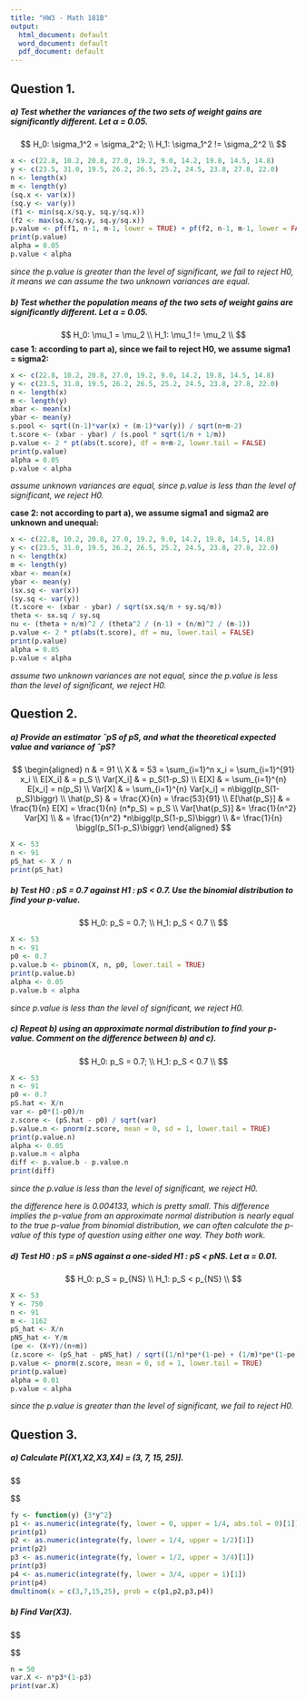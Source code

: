 ```yaml
---
title: "HW3 - Math 181B"
output:
  html_document: default
  word_document: default
  pdf_document: default
---
```


## Question 1.
##### a) Test whether the variances of the two sets of weight gains are significantly different. Let α = 0.05.
  $$
  H_0: \sigma_1^2 = \sigma_2^2; \\
  H_1: \sigma_1^2 != \sigma_2^2 \\
  $$
```r
x <- c(22.8, 10.2, 20.8, 27.0, 19.2, 9.0, 14.2, 19.8, 14.5, 14.8)
y <- c(23.5, 31.0, 19.5, 26.2, 26.5, 25.2, 24.5, 23.8, 27.8, 22.0)
n <- length(x)
m <- length(y)
(sq.x <- var(x))
(sq.y <- var(y))
(f1 <- min(sq.x/sq.y, sq.y/sq.x))
(f2 <- max(sq.x/sq.y, sq.y/sq.x))
p.value <- pf(f1, n-1, m-1, lower = TRUE) + pf(f2, n-1, m-1, lower = FALSE)
print(p.value)
alpha = 0.05
p.value < alpha

```
_since the p.value is greater than the level of significant, we fail to reject H0, it means we can assume the two unknown variances are equal._



##### b) Test whether the population means of the two sets of weight gains are significantly different. Let α = 0.05.
  $$
  H_0: \mu_1 = \mu_2 \\
  H_1: \mu_1 != \mu_2 \\
  $$
  **case 1: according to part a), since we fail to reject H0, we assume sigma1 = sigma2:**
```r
x <- c(22.8, 10.2, 20.8, 27.0, 19.2, 9.0, 14.2, 19.8, 14.5, 14.8)
y <- c(23.5, 31.0, 19.5, 26.2, 26.5, 25.2, 24.5, 23.8, 27.8, 22.0)
n <- length(x)
m <- length(y)
xbar <- mean(x)
ybar <- mean(y)
s.pool <- sqrt((n-1)*var(x) + (m-1)*var(y)) / sqrt(n+m-2)
t.score <- (xbar - ybar) / (s.pool * sqrt(1/n + 1/m))
p.value <- 2 * pt(abs(t.score), df = n+m-2, lower.tail = FALSE)
print(p.value)
alpha = 0.05
p.value < alpha
```
_assume unknown variances are equal, since p.value is less than the level of significant, we reject H0._

  **case 2: not according to part a), we assume sigma1 and sigma2 are unknown and unequal:**
```r
x <- c(22.8, 10.2, 20.8, 27.0, 19.2, 9.0, 14.2, 19.8, 14.5, 14.8)
y <- c(23.5, 31.0, 19.5, 26.2, 26.5, 25.2, 24.5, 23.8, 27.8, 22.0)
n <- length(x)
m <- length(y)
xbar <- mean(x)
ybar <- mean(y)
(sx.sq <- var(x))
(sy.sq <- var(y))
(t.score <- (xbar - ybar) / sqrt(sx.sq/n + sy.sq/m))
theta <- sx.sq / sy.sq
nu <- (theta + n/m)^2 / (theta^2 / (n-1) + (n/m)^2 / (m-1))
p.value <- 2 * pt(abs(t.score), df = nu, lower.tail = FALSE)
print(p.value)
alpha = 0.05
p.value < alpha


```
_assume two unknown variances are not equal, since the p.value is less than the level of significant, we reject H0._




## Question 2.
##### a) Provide an estimator ˆpS of pS, and what the theoretical expected value and variance of ˆpS?
  
  $$
  \begin{aligned}
  n & = 91 \\
  X & = 53 = \sum_{i=1}^n x_i = \sum_{i=1}^{91} x_i \\ 
  E[X_i] & = p_S \\
  Var[X_i] & = p_S(1-p_S) \\
  E[X] & = \sum_{i=1}^{n} E[x_i] = n(p_S) \\
  Var[X] & = \sum_{i=1}^{n} Var[x_i] = n\biggl(p_S(1-p_S)\biggr) \\
  \hat{p_S} & = \frac{X}{n} = \frac{53}{91} \\
  E[\hat{p_S}] & = \frac{1}{n} E[X] = \frac{1}{n} (n*p_S) = p_S \\
  Var[\hat{p_S}] &= \frac{1}{n^2} Var[X] \\
                 & = \frac{1}{n^2} *n\biggl(p_S(1-p_S)\biggr) \\
                 &= \frac{1}{n} \biggl(p_S(1-p_S)\biggr)
  \end{aligned}
  $$
```r
X <- 53
n <- 91
pS_hat <- X / n
print(pS_hat)
```
  

##### b) Test H0 : pS = 0.7 against H1 : pS < 0.7. Use the binomial distribution to find your p-value.
  $$
  H_0: p_S = 0.7; \\
  H_1: p_S < 0.7 \\
  $$
```r
X <- 53
n <- 91
p0 <- 0.7
p.value.b <- pbinom(X, n, p0, lower.tail = TRUE)
print(p.value.b)
alpha <- 0.05
p.value.b < alpha
```
_since p.value is less than the level of significant, we reject H0._

##### c) Repeat b) using an approximate normal distribution to find your p-value. Comment on the difference between b) and c).
  $$
  H_0: p_S = 0.7; \\
  H_1: p_S < 0.7 \\
  $$
```r
X <- 53
n <- 91
p0 <- 0.7
pS.hat <- X/n
var <- p0*(1-p0)/n
z.score <- (pS.hat - p0) / sqrt(var)
p.value.n <- pnorm(z.score, mean = 0, sd = 1, lower.tail = TRUE)
print(p.value.n)
alpha <- 0.05
p.value.n < alpha
diff <- p.value.b - p.value.n
print(diff)
```
_since the p.value is less than the level of significant, we reject H0._

_the difference here is 0.004133, which is pretty small. This difference implies the p-value from an approximate normal distribution is nearly equal to the true p-value from binomial distribution, we can often calculate the p-value of this type of question using either one way. They both work._


##### d) Test H0 : pS = pNS against a one-sided H1 : pS < pNS. Let α = 0.01.
  $$
  H_0: p_S = p_{NS} \\
  H_1: p_S < p_{NS} \\
  $$
```r
X <- 53
Y <- 750
n <- 91
m <- 1162
pS_hat <- X/n
pNS_hat <- Y/m
(pe <- (X+Y)/(n+m))
(z.score <- (pS_hat - pNS_hat) / sqrt((1/n)*pe*(1-pe) + (1/m)*pe*(1-pe)))
p.value <- pnorm(z.score, mean = 0, sd = 1, lower.tail = TRUE)
print(p.value)
alpha = 0.01
p.value < alpha
```
_since the p.value is greater than the level of significant, we fail to reject H0._



## Question 3.
##### a) Calculate P[(X1,X2,X3,X4) = (3, 7, 15, 25)].
  
  $$
  \begin{aligned} 
  n &= 50 \\
  f_{Y}(y) &= 3y^2, 0<y<1. \\
  X_1 &\in [0,\frac{1}{4}) \\
  X_2 &\in [\frac{1}{4}, \frac{1}{2}) \\
  X_3 &\in [\frac{1}{2}, \frac{3}{4}) \\
  X_4 &\in [\frac{3}{4}, 1] \\\\
  
  p_1 &= \int_0^\frac{1}{4} f_{Y} (y) dy \\
      &= \int_0^\frac{1}{4} 3y^2 dy \\
      &= y^3 \Big\vert_0^\frac{1}{4} \\
      &= \frac{1}{64} - 0 = \frac{1}{64} \\\\
      
  p_2 &= \int_\frac{1}{4}^\frac{1}{2} 3y^2 dy \\
      &= y^3 \Big\vert_\frac{1}{4}^\frac{1}{2} \\
      &= \frac{1}{8} - \frac{1}{64} = \frac{7}{64} \\\\
      
  p_3 &= \int_\frac{1}{2}^\frac{3}{4} 3y^2 dy \\
      &= y^3 \Big\vert_\frac{1}{2}^\frac{3}{4} \\
      &= \frac{27}{64} - \frac{1}{8} = \frac{19}{64} \\\\
      
  p_4 &= \int_\frac{3}{4}^1 3y^2 dy \\
      &= y^3 \Big\vert_\frac{3}{4}^1 \\ 
      &= 1 - \frac{27}{64} = \frac{37}{64}\\
  \end{aligned}
  $$
  
```r
fy <- function(y) {3*y^2} 
p1 <- as.numeric(integrate(fy, lower = 0, upper = 1/4, abs.tol = 0)[1])
print(p1)
p2 <- as.numeric(integrate(fy, lower = 1/4, upper = 1/2)[1])
print(p2)
p3 <- as.numeric(integrate(fy, lower = 1/2, upper = 3/4)[1])
print(p3)
p4 <- as.numeric(integrate(fy, lower = 3/4, upper = 1)[1])
print(p4)
dmultinom(x = c(3,7,15,25), prob = c(p1,p2,p3,p4))

```


##### b) Find Var(X3).
  $$
  
  \begin{aligned} 
  p3 &= 0.296875 \\
  n &= 50 \\
  X_3 &= Bin(n, p3) = Bin(50, 0.296875) \\
  Var[X_3] &= np_3(1-p_3) = 50*0.296875*(1-0.296875) \\
           &= 10.43701 \\
  
  \end{aligned}
  $$
```r
n = 50
var.X <- n*p3*(1-p3)
print(var.X)
```

